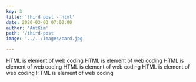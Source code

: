 ```yaml
---
key: 3
title: 'third post - html'
date: 2020-03-03 07:00:00
author: 'AntKim'
path: '/third-post'
image: '../../images/card.jpg'

---
```

HTML is element of web coding
HTML is element of web coding
HTML is element of web coding
HTML is element of web coding
HTML is element of web coding
HTML is element of web coding